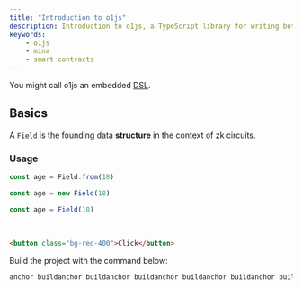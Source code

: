```yaml
---
title: "Introduction to o1js"
description: Introduction to o1js, a TypeScript library for writing both general purpose zk programs and zk smart contracts for Mina.
keywords:
    - o1js
    - mina
    - smart contracts
---
```


You might call o1js an embedded [DSL](https://en.wikipedia.org/wiki/Domain-specific_language).

## Basics

A `Field` is the founding data **structure** in the context of zk circuits.

### Usage

```ts
const age = Field.from(18)
```

```ts
const age = new Field(18)
```

```ts
const age = Field(18)
```

<br />

```html
<button class="bg-red-400">Click</button>
```

Build the project with the command below:

```sh
anchor buildanchor buildanchor buildanchor buildanchor buildanchor buildanchor buildancho
```
